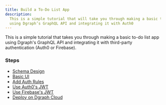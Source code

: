 ```yaml
---
title: Build a To-Do List App
description:
  This is a simple tutorial that will take you through making a basic to-do app
  using Dgraph’s GraphQL API and integrating it with Auth0
---
```



<DgraphWIP />

This is a simple tutorial that takes you through making a basic to-do list app
using Dgraph's GraphQL API and integrating it with third-party authentication
(Auth0 or Firebase).

### Steps

- [Schema Design](./schema-design)
- [Basic UI](./ui)
- [Add Auth Rules](./auth-rules)
- [Use Auth0's JWT](./auth0-jwt)
- [Use Firebase's JWT](./firebase-jwt)
- [Deploy on Dgraph Cloud](./deploy)
